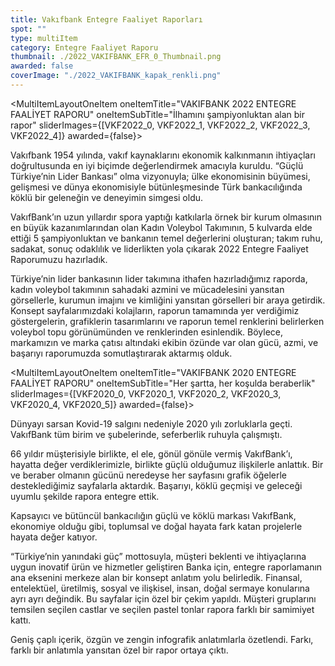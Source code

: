 ```yaml
---
title: Vakıfbank Entegre Faaliyet Raporları
spot: ""
type: multiItem
category: Entegre Faaliyet Raporu
thumbnail: ./2022_VAKIFBANK_EFR_0_Thumbnail.png
awarded: false
coverImage: "./2022_VAKIFBANK_kapak_renkli.png"
---
```




<MultiItemLayoutOneItem oneItemTitle="VAKIFBANK 2022 ENTEGRE FAALİYET RAPORU" oneItemSubTitle="İlhamını şampiyonluktan alan bir rapor" sliderImages={[VKF2022_0, VKF2022_1, VKF2022_2, VKF2022_3, VKF2022_4]} awarded={false}>

Vakıfbank 1954 yılında, vakıf kaynaklarını ekonomik kalkınmanın ihtiyaçları doğrultusunda en iyi biçimde değerlendirmek amacıyla kuruldu. “Güçlü Türkiye’nin Lider Bankası” olma vizyonuyla; ülke ekonomisinin büyümesi, gelişmesi ve dünya ekonomisiyle bütünleşmesinde Türk bankacılığında köklü bir geleneğin ve deneyimin simgesi oldu.

VakıfBank’ın uzun yıllardır spora yaptığı katkılarla örnek bir kurum olmasının en büyük kazanımlarından olan Kadın Voleybol Takımının, 5 kulvarda elde ettiği 5 şampiyonluktan ve bankanın temel değerlerini oluşturan; takım ruhu, sadakat, sonuç odaklılık ve liderlikten yola çıkarak 2022 Entegre Faaliyet Raporumuzu hazırladık.

Türkiye’nin lider bankasının lider takımına ithafen hazırladığımız raporda, kadın voleybol takımının sahadaki azmini ve mücadelesini yansıtan görsellerle, kurumun imajını ve kimliğini yansıtan görselleri bir araya getirdik. Konsept sayfalarımızdaki kolajların, raporun tamamında yer verdiğimiz göstergelerin, grafiklerin tasarımlarını ve raporun temel renklerini belirlerken voleybol topu görünümünden ve renklerinden esinlendik. Böylece, markamızın ve marka çatısı altındaki ekibin özünde var olan gücü, azmi, ve başarıyı raporumuzda somutlaştırarak aktarmış olduk.

</MultiItemLayoutOneItem>


<MultiItemLayoutOneItem oneItemTitle="VAKIFBANK 2020 ENTEGRE FAALİYET RAPORU" oneItemSubTitle="Her şartta, her koşulda beraberlik" sliderImages={[VKF2020_0, VKF2020_1, VKF2020_2, VKF2020_3, VKF2020_4, VKF2020_5]} awarded={false}>

Dünyayı sarsan Kovid-19 salgını nedeniyle 2020 yılı zorluklarla geçti. VakıfBank tüm birim ve şubelerinde, seferberlik ruhuyla çalışmıştı.

66 yıldır müşterisiyle birlikte, el ele, gönül gönüle vermiş VakıfBank’ı, hayatta değer verdiklerimizle, birlikte güçlü olduğumuz ilişkilerle anlattık. Bir ve beraber olmanın gücünü neredeyse her sayfasını grafik öğelerle desteklediğimiz sayfalarla aktardık. Başarıyı, köklü geçmişi ve geleceği uyumlu şekilde rapora entegre ettik.

</MultiItemLayoutOneItem>


<MultiItemLayoutOneItem oneItemTitle="VAKIFBANK 2019 ENTEGRE FAALİYET RAPORU" oneItemSubTitle="VakıfBank’ın yarattığı entegre farklar" sliderImages={[VKF2019_0]} awarded={false}>

Kapsayıcı ve bütüncül bankacılığın güçlü ve köklü markası VakıfBank, ekonomiye olduğu gibi, toplumsal ve doğal hayata fark katan projelerle hayata değer katıyor.

“Türkiye’nin yanındaki güç” mottosuyla, müşteri beklenti ve ihtiyaçlarına uygun inovatif ürün ve hizmetler geliştiren Banka için, entegre raporlamanın ana eksenini merkeze alan bir konsept anlatım yolu belirledik. Finansal, entelektüel, üretilmiş, sosyal ve ilişkisel, insan, doğal sermaye konularına ayrı ayrı değindik. Bu sayfalar için özel bir çekim yapıldı. Müşteri gruplarını temsilen seçilen castlar ve seçilen pastel tonlar rapora farklı bir samimiyet kattı.

Geniş çaplı içerik, özgün ve zengin infografik anlatımlarla özetlendi. Farkı, farklı bir anlatımla yansıtan özel bir rapor ortaya çıktı.

</MultiItemLayoutOneItem>
